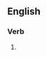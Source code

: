 ==English==

===Verb===
{{head|en|present participle}}

# {{present participle of|demodulate|lang=en|nocat=1}}